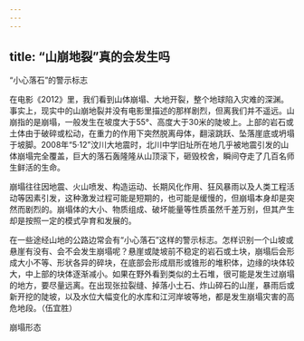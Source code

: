 ```yaml
---
---
---
```

title: “山崩地裂”真的会发生吗
---




“小心落石”的警示标志



在电影《2012》里，我们看到山体崩塌、大地开裂，整个地球陷入灾难的深渊。事实上，现实中的山崩地裂并没有电影里描述的那样剧烈，但离我们并不遥远。山崩指的是崩塌，一般发生在坡度大于55°、高度大于30米的陡坡上。上部的岩石或土体由于破碎或松动，在重力的作用下突然脱离母体，翻滚跳跃、坠落崖底或坍塌于坡脚。2008年“5·12”汶川大地震时，北川中学旧址所在地几乎被地震引发的山体崩塌完全覆盖，巨大的落石轰隆隆从山顶滚下，砸毁校舍，瞬间夺走了几百名师生鲜活的生命。

崩塌往往因地震、火山喷发、构造运动、长期风化作用、狂风暴雨以及人类工程活动等因素引发，这种激发过程可能是短期的，也可能是缓慢的，但崩塌本身却是突然而剧烈的。崩塌体的大小、物质组成、破坏能量等性质虽然千差万别，但其产生却是按照一定的模式孕育和发展的。

在一些途经山地的公路边常会有“小心落石”这样的警示标志。怎样识别一个山坡或悬崖有没有、会不会发生崩塌呢？悬崖或陡坡前不稳定的岩石或土块，崩塌后会形成大小不等、形状各异的碎块，在底部会形成扇形或锥形的堆积体，边缘的块体较大，中上部的块体逐渐减小。如果在野外看到类似的土石堆，很可能是发生过崩塌的地方，要尽量远离。在出现张拉裂缝、掉落小土石、炸山碎石的山崖，暴雨后或新开挖的陡坡，以及水位大幅变化的水库和江河岸坡等地，都是发生崩塌灾害的高危地段。（伍宜胜）

崩塌形态